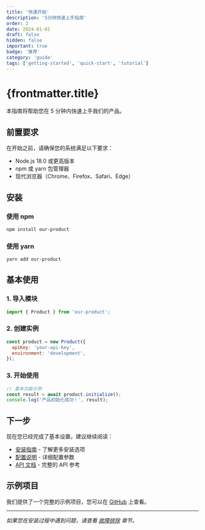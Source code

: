```yaml
---
title: '快速开始'
description: '5分钟快速上手指南'
order: 2
date: 2024-01-01
draft: false
hidden: false
important: true
badge: '推荐'
category: 'guide'
tags: ['getting-started', 'quick-start', 'tutorial']
---
```


# {frontmatter.title}

本指南将帮助您在 5 分钟内快速上手我们的产品。

## 前置要求

在开始之前，请确保您的系统满足以下要求：

- Node.js 18.0 或更高版本
- npm 或 yarn 包管理器
- 现代浏览器（Chrome、Firefox、Safari、Edge）

## 安装

### 使用 npm

```bash
npm install our-product
```

### 使用 yarn

```bash
yarn add our-product
```

## 基本使用

### 1. 导入模块

```javascript
import { Product } from 'our-product';
```

### 2. 创建实例

```javascript
const product = new Product({
  apiKey: 'your-api-key',
  environment: 'development',
});
```

### 3. 开始使用

```javascript
// 基本功能示例
const result = await product.initialize();
console.log('产品初始化成功！', result);
```

## 下一步

现在您已经完成了基本设置，建议继续阅读：

- [安装指南](./installation.md) - 了解更多安装选项
- [配置说明](./configuration.md) - 详细配置参数
- [API 文档](./api/) - 完整的 API 参考

## 示例项目

我们提供了一个完整的示例项目，您可以在 [GitHub](https://github.com/example/demo) 上查看。

---

_如果您在安装过程中遇到问题，请查看 [故障排除](./advanced/troubleshooting.md) 章节。_

